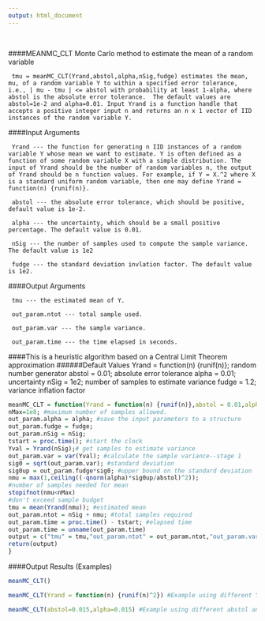 ```yaml
---
output: html_document
---
```

\


####MEANMC_CLT Monte Carlo method to estimate the mean of a random variable

     tmu = meanMC_CLT(Yrand,abstol,alpha,nSig,fudge) estimates the mean, mu, of a random variable Y to within a specified error tolerance, i.e., | mu - tmu | <= abstol with probability at least 1-alpha, where abstol is the absolute error tolerance.  The default values are abstol=1e-2 and alpha=0.01. Input Yrand is a function handle that accepts a positive integer input n and returns an n x 1 vector of IID instances of the random variable Y.

####Input Arguments

     Yrand --- the function for generating n IID instances of a random variable Y whose mean we want to estimate. Y is often defined as a function of some random variable X with a simple distribution. The input of Yrand should be the number of random variables n, the output of Yrand should be n function values. For example, if Y = X.^2 where X is a standard uniform random variable, then one may define Yrand = function(n) {runif(n)}.

     abstol --- the absolute error tolerance, which should be positive, default value is 1e-2.

     alpha --- the uncertainty, which should be a small positive percentage. The default value is 0.01.

     nSig --- the number of samples used to compute the sample variance. The default value is 1e2

     fudge --- the standard deviation invlation factor. The default value is 1e2.

####Output Arguments

     tmu --- the estimated mean of Y.

     out_param.ntot --- total sample used.

     out_param.var --- the sample variance.

     out_param.time --- the time elapsed in seconds.


####This is a heuristic algorithm based on a Central Limit Theorem approximation
######Default Values
    Yrand = function(n) {runif(n)}; random number generator 
    abstol = 0.01; absolute error tolerance 
    alpha = 0.01; uncertainty 
    nSig = 1e2; number of samples to estimate variance 
    fudge = 1.2; variance inflation factor    

```r
meanMC_CLT = function(Yrand = function(n) {runif(n)},abstol = 0.01,alpha = 0.01,nSig = 1e2,fudge = 1.2) {
nMax=1e8; #maximum number of samples allowed.
out_param.alpha = alpha; #save the input parameters to a structure
out_param.fudge = fudge;
out_param.nSig = nSig;
tstart = proc.time(); #start the clock
Yval = Yrand(nSig);# get samples to estimate variance 
out_param.var = var(Yval); #calculate the sample variance--stage 1
sig0 = sqrt(out_param.var); #standard deviation
sig0up = out_param.fudge*sig0; #upper bound on the standard deviation
nmu = max(1,ceiling((-qnorm(alpha)*sig0up/abstol)^2)); 
#number of samples needed for mean
stopifnot(nmu<nMax) 
#don't exceed sample budget
tmu = mean(Yrand(nmu)); #estimated mean
out_param.ntot = nSig + nmu; #total samples required
out_param.time = proc.time() - tstart; #elapsed time
out_param.time = unname(out_param.time)
output = c("tmu" = tmu,"out_param.ntot" = out_param.ntot,"out_param.var" = out_param.var,"out_param.time" = out_param.time[3])
return(output)
}
```

####Output Results (Examples)

```r
meanMC_CLT()

meanMC_CLT(Yrand = function(n) {runif(n)^2}) #Example using different Yrand

meanMC_CLT(abstol=0.015,alpha=0.015) #Example using different abstol and alpha

```

